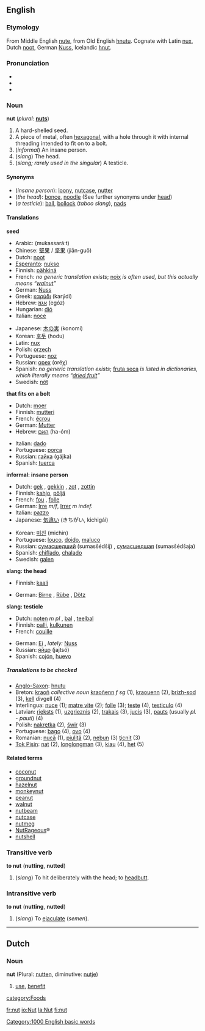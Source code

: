 ==English==
===Etymology===
From Middle English [[nute]], from Old English [[hnutu]]. Cognate with Latin [[nux]], Dutch [[noot]], German [[Nuss]], Icelandic [[hnut]].

===Pronunciation===
*{{AHD|nŭt}}
*{{IPA|/nʌt/}}
*{{SAMPA|/nVt/}}

===Noun===
'''nut''' (''plural:'' '''[[nuts]]''')

#A hard-shelled seed.
#A piece of metal, often [[hexagonal]], with a hole through it with internal threading intended to fit on to a bolt.
#(''informal'') An insane person.
#(''slang'') The head.
#(''slang; rarely used in the singular'') A testicle.

====Synonyms====
*(''insane person''): [[loony]], [[nutcase]], [[nutter]]
*(''the head''): [[bonce]], [[noodle]] (See further synonyms under [[head]])
*(''a testicle''): [[ball]], [[bollock]] (''taboo slang''), [[nads]]

====Translations====
'''seed'''
{{top}}
*Arabic: {{ARchar|[[مكسرات]]}} (mukassará:t)
*Chinese: [[堅果]] / [[坚果]] (jiān-guǒ)
*Dutch: [[noot]] {{f}}
*[[Esperanto]]: [[nukso]]
*Finnish: [[pähkinä]]
*French: ''no generic translation exists''; [[noix]] {{f}} ''is often used, but this actually means “[[walnut]]”''
*German: [[Nuss]] {{f}}
*Greek: [[καρύδι]] (karýdi) {{n}}
*Hebrew: [[אגוז]] (egóz) {{m}}
*Hungarian: [[dió]]
*Italian: [[noce]] {{f}}
{{mid}}
*Japanese: [[木の実]] (konomí)
*Korean: [[호두]] (hodu)
*Latin: [[nux]] {{f}}
*Polish: [[orzech]] {{m}}
*Portuguese: [[noz]] {{f}}
*Russian: [[орех]] (oréχ) {{m}}
*Spanish: ''no generic translation exists''; [[fruta seca]] {{f}} ''is listed in dictionaries, which literally means “[[dried fruit]]”''
*Swedish: [[nöt]]
{{bottom}}

'''that fits on a bolt'''
{{top}}
*Dutch: [[moer]] {{f}}
*Finnish: [[mutteri]]
*French: [[écrou]] {{m}}
*German: [[Mutter]] {{f}}
*Hebrew: [[האם]] (ha-óm)
{{mid}}
*Italian: [[dado]] {{m}}
*Portuguese: [[porca]] {{f}}
*Russian: [[гайка]] (gájka) {{f}}
*Spanish: [[tuerca]] {{f}}
{{bottom}}

'''informal: insane person'''
{{top}}
*Dutch: [[gek]] {{m}}, [[gekkin]] {{f}}, [[zot]] {{m}}, [[zottin]] {{f}}
*Finnish: [[kahjo]], [[pöljä]]
*French: [[fou]] {{m}}, [[folle]] {{f}}
*German: [[Irre]] ''m/f'', [[Irrer]] ''m indef.''
*Italian: [[pazzo]]
*Japanese: [[気違い]] (きちがい, kichigái)
{{mid}}
*Korean: [[미친]] (michin)
*Portuguese: [[louco]], [[doido]], [[maluco]]
*Russian: [[сумасшедший]] (sumasšédšij) {{m}}, [[сумасшедшая]] (sumasšédšaja) {{f}}
*Spanish: [[chiflado]], [[chalado]]
*Swedish: [[galen]]
{{bottom}}

'''slang: the head'''
{{top}}
*Finnish: [[kaali]]
{{mid}}
*German: [[Birne]] {{f}}, [[Rübe]] {{f}}, [[Dötz]] {{m}}
{{bottom}}

'''slang: testicle'''
{{top}}
*Dutch: [[noten]] ''m pl'' <!--Never heard this before-->, [[bal]] {{m}}, [[teelbal]] {{m}}
*Finnish: [[palli]], [[kulkunen]]
*French: [[couille]] {{f}}
{{mid}}
*German: [[Ei]] {{n}}, ''lately:'' [[Nuss]] {{f}}
*Russian: [[яйцо]] (jajtsó) {{n}}
*Spanish: [[cojón]], [[huevo]]
{{bottom}}

=====Translations to be checked=====
<!--Remove this section once all of the translations below have been moved into the tables above.-->
{{checktrans}}

*[[Anglo-Saxon]]: [[hnutu]] {{f}}
*Breton: [[kraoñ]] ''collective noun'' [[kraoñenn]] ''f sg'' (1), [[kraouenn]] {{f}} (2), [[brizh-sod]] (3), [[kell]] {{f}} divgell {{p}} (4)
*Interlingua: [[nuce]] (1); [[matre vite]] (2); [[folle]] (3); [[teste]] (4), [[testiculo]] (4)
*Latvian: [[rieksts]] {{m}} (1), [[uzgrieznis]] {{m}} (2), [[trakais]] {{m}} (3), [[jucis]] {{m}} (3), [[pauts]] {{m}} (usually ''pl. - pauti'') (4)
*Polish: [[nakrętka]] {{f}} (2), [[świr]] {{m}} (3)
*Portuguese: [[bago]] {{m}} (4), [[ovo]] {{m}} (4)
*Romanian: [[nucă]] {{f}} (1), [[piuliţă]] {{f}} (2), [[nebun]] {{m}} (3) [[ţicnit]] {{m}} (3)
*[[Tok Pisin]]: [[nat]] (2), [[longlongman]] (3), [[kiau]] (4), [[het]] (5)

====Related terms====
*[[coconut]]
*[[groundnut]]
*[[hazelnut]]
*[[monkeynut]]
*[[peanut]]
*[[walnut]]
*[[nutbeam]]
*[[nutcase]]
*[[nutmeg]]
*[[NutRageous]]&reg;
*[[nutshell]]

===Transitive verb===
'''to nut''' ('''nutting''', '''nutted''')

#(''slang'') To hit deliberately with the head; to [[headbutt]].

===Intransitive verb===
'''to nut''' ('''nutting''', '''nutted''')

#(''slang'') To [[ejaculate]] (''semen'').


----

==Dutch==
===Noun===
'''nut''' {{n}} (Plural: [[nutten]], diminutive: [[nutje]])

# [[use]], [[benefit]]

[[category:Foods]]
[[Category:1000 English basic words]]

[[fr:nut]]
[[io:Nut]]
[[la:Nut]]
[[fi:nut]]